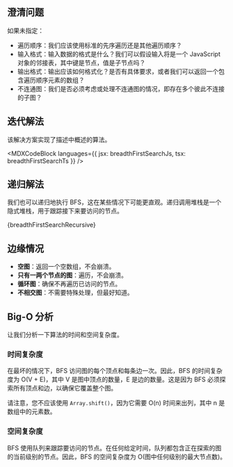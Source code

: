 

## 澄清问题

如果未指定：

* 遍历顺序：我们应该使用标准的先序遍历还是其他遍历顺序？
* 输入格式：输入数据的格式是什么？我们可以假设输入将是一个 JavaScript 对象的邻接表，其中键是节点，值是子节点吗？
* 输出格式：输出应该如何格式化？是否有具体要求，或者我们可以返回一个包含遍历顺序元素的数组？
* 不连通图：我们是否必须考虑或处理不连通图的情况，即存在多个彼此不连接的子图？

## 迭代解法

该解决方案实现了描述中概述的算法。

<MDXCodeBlock languages={{ jsx: breadthFirstSearchJs, tsx: breadthFirstSearchTs }} />

## 递归解法

我们也可以递归地执行 BFS，这在某些情况下可能更直观。递归调用堆栈是一个隐式堆栈，用于跟踪接下来要访问的节点。

<MDXCodeBlock>
  {breadthFirstSearchRecursive}
</MDXCodeBlock>

## 边缘情况

* **空图**：返回一个空数组，不会崩溃。
* **只有一两个节点的图**：遍历，不会崩溃。
* **循环图**：确保不再遍历已访问的节点。
* **不相交图**：不需要特殊处理，但最好知道。

## Big-O 分析

让我们分析一下算法的时间和空间复杂度。

### 时间复杂度

在最坏的情况下，BFS 访问图的每个顶点和每条边一次。因此，BFS 的时间复杂度为 O(V + E)，其中 V 是图中顶点的数量，E 是边的数量。这是因为 BFS 必须探索所有顶点和边，以确保它覆盖整个图。

请注意，您不应该使用 `Array.shift()`，因为它需要 O(n) 时间来出列，其中 n 是数组中的元素数。

### 空间复杂度

BFS 使用队列来跟踪要访问的节点。在任何给定时间，队列都包含正在探索的图的当前级别的节点。因此，BFS 的空间复杂度为 O(图中任何级别的最大节点数)。
